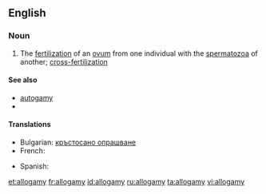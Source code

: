 ==English==

===Noun===
{{en-noun|-}}

# {{biology}} The [[fertilization]] of an [[ovum]] from one individual with the [[spermatozoa]] of another; [[cross-fertilization]]

====See also====
* [[autogamy]]
*{{pedia}}

====Translations====
{{trans-top|fertilization}}
* Bulgarian: [[кръстосано опрашване]]
* French: {{t+|fr|allogamie}}
{{trans-mid}}
* Spanish: {{t|es|alogamia|f}}
{{trans-bottom}}

[[et:allogamy]]
[[fr:allogamy]]
[[id:allogamy]]
[[ru:allogamy]]
[[ta:allogamy]]
[[vi:allogamy]]